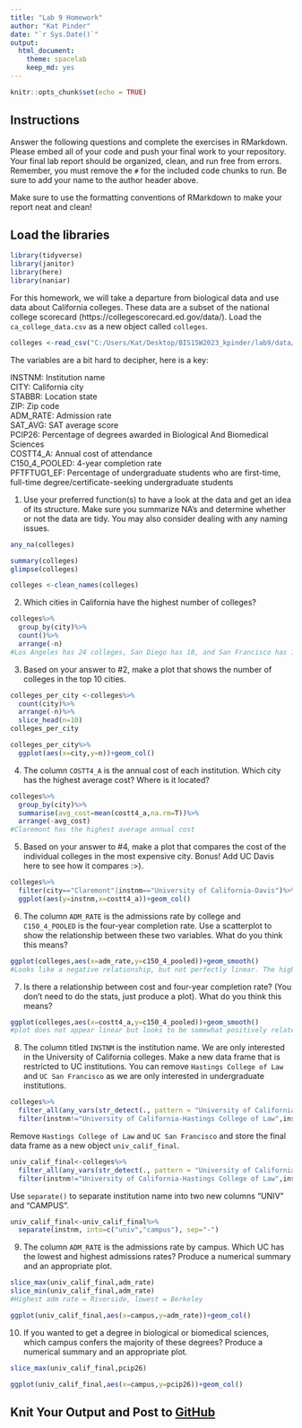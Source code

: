 ---
title: "Lab 9 Homework"
author: "Kat Pinder"
date: "`r Sys.Date()`"
output:
  html_document: 
    theme: spacelab
    keep_md: yes
---

```{r setup, include=FALSE}
knitr::opts_chunk$set(echo = TRUE)
```

## Instructions
Answer the following questions and complete the exercises in RMarkdown. Please embed all of your code and push your final work to your repository. Your final lab report should be organized, clean, and run free from errors. Remember, you must remove the `#` for the included code chunks to run. Be sure to add your name to the author header above.  

Make sure to use the formatting conventions of RMarkdown to make your report neat and clean!  

## Load the libraries
```{r message=FALSE, warning=FALSE}
library(tidyverse)
library(janitor)
library(here)
library(naniar)
``` 

For this homework, we will take a departure from biological data and use data about California colleges. These data are a subset of the national college scorecard (https://collegescorecard.ed.gov/data/). Load the `ca_college_data.csv` as a new object called `colleges`.
```{r}
colleges <-read_csv("C:/Users/Kat/Desktop/BIS15W2023_kpinder/lab9/data/ca_college_data.csv")
```

The variables are a bit hard to decipher, here is a key:  

INSTNM: Institution name  
CITY: California city  
STABBR: Location state  
ZIP: Zip code  
ADM_RATE: Admission rate  
SAT_AVG: SAT average score  
PCIP26: Percentage of degrees awarded in Biological And Biomedical Sciences  
COSTT4_A: Annual cost of attendance  
C150_4_POOLED: 4-year completion rate  
PFTFTUG1_EF: Percentage of undergraduate students who are first-time, full-time degree/certificate-seeking undergraduate students  

1. Use your preferred function(s) to have a look at the data and get an idea of its structure. Make sure you summarize NA's and determine whether or not the data are tidy. You may also consider dealing with any naming issues.
```{r}
any_na(colleges)
```

```{r}
summary(colleges)
glimpse(colleges)
```

```{r}
colleges <-clean_names(colleges)
```

2. Which cities in California have the highest number of colleges?
```{r}
colleges%>%
  group_by(city)%>%
  count()%>%
  arrange(-n)
#Los Angeles has 24 colleges, San Diego has 18, and San Francisco has 15
```

3. Based on your answer to #2, make a plot that shows the number of colleges in the top 10 cities.
```{r}
colleges_per_city <-colleges%>%
  count(city)%>%
  arrange(-n)%>%
  slice_head(n=10)
colleges_per_city
```
```{r}
colleges_per_city%>%
  ggplot(aes(x=city,y=n))+geom_col()
```

4. The column `COSTT4_A` is the annual cost of each institution. Which city has the highest average cost? Where is it located?
```{r}
colleges%>%
  group_by(city)%>%
  summarise(avg_cost=mean(costt4_a,na.rm=T))%>%
  arrange(-avg_cost)
#Claremont has the highest average annual cost
```

5. Based on your answer to #4, make a plot that compares the cost of the individual colleges in the most expensive city. Bonus! Add UC Davis here to see how it compares :>).
```{r}
colleges%>%
  filter(city=="Claremont"|instnm=="University of California-Davis")%>%
  ggplot(aes(y=instnm,x=costt4_a))+geom_col()
```

6. The column `ADM_RATE` is the admissions rate by college and `C150_4_POOLED` is the four-year completion rate. Use a scatterplot to show the relationship between these two variables. What do you think this means?
```{r}
ggplot(colleges,aes(x=adm_rate,y=c150_4_pooled))+geom_smooth()
#Looks like a negative relationship, but not perfectly linear. The higher the admission rate, the lower the 4yr completion rate is
```

7. Is there a relationship between cost and four-year completion rate? (You don't need to do the stats, just produce a plot). What do you think this means?
```{r}
ggplot(colleges,aes(x=costt4_a,y=c150_4_pooled))+geom_smooth()
#plot does not appear linear but looks to be somewhat positively related. Higher cost correlates to higher 4yr completion rate
```

8. The column titled `INSTNM` is the institution name. We are only interested in the University of California colleges. Make a new data frame that is restricted to UC institutions. You can remove `Hastings College of Law` and `UC San Francisco` as we are only interested in undergraduate institutions.
```{r}
colleges%>%
  filter_all(any_vars(str_detect(., pattern = "University of California")))%>%
  filter(instnm!="University of California-Hastings College of Law",instnm!="University of California-San Francisco")
```

Remove `Hastings College of Law` and `UC San Francisco` and store the final data frame as a new object `univ_calif_final`.
```{r}
univ_calif_final<-colleges%>%
  filter_all(any_vars(str_detect(., pattern = "University of California")))%>%
  filter(instnm!="University of California-Hastings College of Law",instnm!="University of California-San Francisco")
```

Use `separate()` to separate institution name into two new columns "UNIV" and "CAMPUS".
```{r}
univ_calif_final<-univ_calif_final%>%
  separate(instnm, into=c("univ","campus"), sep="-")
```

9. The column `ADM_RATE` is the admissions rate by campus. Which UC has the lowest and highest admissions rates? Produce a numerical summary and an appropriate plot.
```{r}
slice_max(univ_calif_final,adm_rate)
slice_min(univ_calif_final,adm_rate)
#Highest adm rate = Riverside, lowest = Berkeley
```

```{r}
ggplot(univ_calif_final,aes(x=campus,y=adm_rate))+geom_col()
```

10. If you wanted to get a degree in biological or biomedical sciences, which campus confers the majority of these degrees? Produce a numerical summary and an appropriate plot.
```{r}
slice_max(univ_calif_final,pcip26)
```

```{r}
ggplot(univ_calif_final,aes(x=campus,y=pcip26))+geom_col()
```

## Knit Your Output and Post to [GitHub](https://github.com/FRS417-DataScienceBiologists)